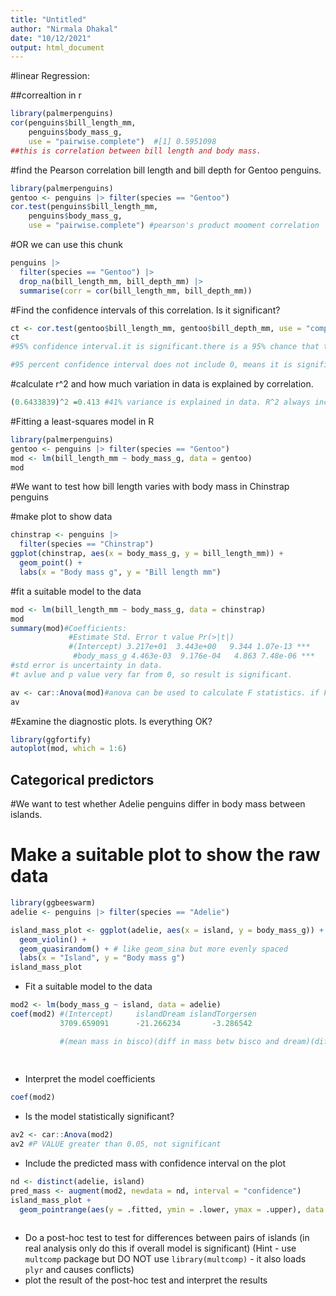 ```yaml
---
title: "Untitled"
author: "Nirmala Dhakal"
date: "10/12/2021"
output: html_document
---
```


#linear Regression:

##correaltion in r 

```r
library(palmerpenguins)
cor(penguins$bill_length_mm,
    penguins$body_mass_g, 
    use = "pairwise.complete")  #[1] 0.5951098 
##this is correlation between bill length and body mass.

```


#find the Pearson correlation bill length and bill depth for Gentoo penguins.

```r
library(palmerpenguins)
gentoo <- penguins |> filter(species == "Gentoo")
cor.test(penguins$bill_length_mm,
    penguins$body_mass_g, 
    use = "pairwise.complete") #pearson's product mooment correlation
```

#OR we can use this chunk

```r
penguins |> 
  filter(species == "Gentoo") |> 
  drop_na(bill_length_mm, bill_depth_mm) |> 
  summarise(corr = cor(bill_length_mm, bill_depth_mm))
```

#Find the confidence intervals of this correlation. Is it significant?


```r
ct <- cor.test(gentoo$bill_length_mm, gentoo$bill_depth_mm, use = "complete.obs")
ct 
#95% confidence interval.it is significant.there is a 95% chance that the confidence interval of [0.5262952 0.7365271] contains the true population correlation coefficient between bill length and bill depth in gentoo penguins.

#95 percent confidence interval does not include 0, means it is significant,further away from zero either negatively or positively,it is more significant.
```

#calculate r^2 and how much variation in data is explained by correlation.

```r
(0.6433839)^2 =0.413 #41% variance is explained in data. R^2 always increase with more no. of predictor.
```


#Fitting a least-squares model in R

```r
library(palmerpenguins)
gentoo <- penguins |> filter(species == "Gentoo")
mod <- lm(bill_length_mm ~ body_mass_g, data = gentoo)
mod
```


#We want to test how bill length varies with body mass in Chinstrap penguins

#make plot to show data

```r
chinstrap <- penguins |> 
  filter(species == "Chinstrap")
ggplot(chinstrap, aes(x = body_mass_g, y = bill_length_mm)) +
  geom_point() +
  labs(x = "Body mass g", y = "Bill length mm")

```

#fit a suitable model to the data

```r
mod <- lm(bill_length_mm ~ body_mass_g, data = chinstrap)
mod
summary(mod)#Coefficients:
             #Estimate Std. Error t value Pr(>|t|)    
             #(Intercept) 3.217e+01  3.443e+00   9.344 1.07e-13 ***
              #body_mass_g 4.463e-03  9.176e-04   4.863 7.48e-06 ***
#std error is uncertainty in data.
#t avlue and p value very far from 0, so result is significant.
```

```r
av <- car::Anova(mod)#anova can be used to calculate F statistics. if F value large means large no. of DF.#Large f value also shows significance.
av

```


#Examine the diagnostic plots. Is everything OK?

```r
library(ggfortify)
autoplot(mod, which = 1:6)
```



## Categorical predictors

#We want to test whether Adelie penguins differ in body mass between islands.

# Make a suitable plot to show the raw data

```r
library(ggbeeswarm)
adelie <- penguins |> filter(species == "Adelie")

island_mass_plot <- ggplot(adelie, aes(x = island, y = body_mass_g)) +
  geom_violin() +
  geom_quasirandom() + # like geom_sina but more evenly spaced
  labs(x = "Island", y = "Body mass g")
island_mass_plot

```

- Fit a suitable model to the data

```r
mod2 <- lm(body_mass_g ~ island, data = adelie)
coef(mod2) #(Intercept)     islandDream islandTorgersen 
           3709.659091      -21.266234       -3.286542 

           #(mean mass in bisco)(diff in mass betw bisco and dream)(diff in mass beween bisco and torgersen)
           
           
```



- Interpret the model coefficients

```r
coef(mod2) 
```

- Is the model statistically significant?

```r
av2 <- car::Anova(mod2)
av2 #P VALUE greater than 0.05, not significant

```

- Include the predicted mass with confidence interval on the plot

```r

nd <- distinct(adelie, island)
pred_mass <- augment(mod2, newdata = nd, interval = "confidence")
island_mass_plot +
  geom_pointrange(aes(y = .fitted, ymin = .lower, ymax = .upper), data = pred_mass, colour = "red", size = 1.5)
  

```

- Do a post-hoc test to test for differences between pairs of islands (in real analysis only do this if overall model is significant) (Hint - use `multcomp` package but DO NOT use `library(multcomp)` - it also loads `plyr` and causes conflicts)
- plot the result of the post-hoc test and interpret the results


